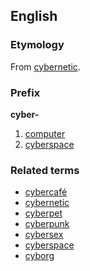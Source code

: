 ==English==
===Etymology===
From [[cybernetic]].

===Prefix===
'''cyber-'''

#[[computer]]
#[[cyberspace]]

===Related terms===
*[[cybercafé]]
*[[cybernetic]]
*[[cyberpet]]
*[[cyberpunk]]
*[[cybersex]]
*[[cyberspace]]
*[[cyborg]]